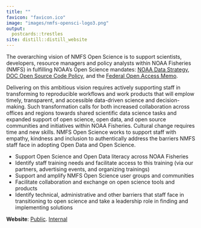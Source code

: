 ```yaml
---
title: ""
favicon: "favicon.ico"
image: "images/nmfs-opensci-logo3.png"
output:
  postcards::trestles
site: distill::distill_website
---
```


The overarching vision of NMFS Open Science is to support scientists, developers, resource managers and policy analysts within NOAA Fisheries (NMFS) in fulfilling NOAA’s Open Science mandates: [NOAA Data Strategy](https://sciencecouncil.noaa.gov/Portals/0/2020%20Data%20Strategy.pdf?ver=2020-09-17-150024-997), [DOC Open Source Code Policy](https://www.commerce.gov/about/policies/source-code), and the [Federal Open Access Memo](https://www.whitehouse.gov/wp-content/uploads/2022/08/08-2022-OSTP-Public-Access-Memo.pdf).  

Delivering on this ambitious vision requires actively supporting staff in transforming to reproducible workflows and work products that will emplow timely, transparent, and accessible data-driven science and decision-making. Such transformation calls for both increased collaboration across offices and regions towards shared scientific data science tasks and expanded support of open science, open data, and open source communities and initiatives within NOAA Fisheries. Cultural change requires time and new skills. NMFS Open Science works to support staff with empathy, kindness and inclusion to authentically address the barriers NMFS staff face in adopting Open Data and Open Science.

* Support Open Science and Open Data literacy across NOAA Fisheries
* Identify staff training needs and facilitate access to this training (via our partners, advertising events, and organizing trainings)
* Support and amplify NMFS Open Science user groups and communities
* Facilitate collaboration and exchange on open science tools and products
* Identify technical, administrative and other barriers that staff face in transitioning to open science and take a leadership role in finding and implementing solutions

**Website**: [Public](https://www.fisheries.noaa.gov/science-data/open-science-noaa-fisheries). [Internal](https://sites.google.com/noaa.gov/nmfs-hq-st-open-science)